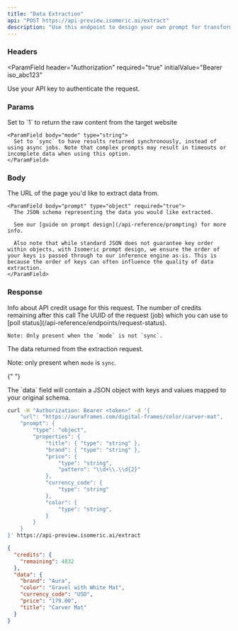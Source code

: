 ```yaml
---
title: "Data Extraction"
api: "POST https://api-preview.isomeric.ai/extract"
description: "Use this endpoint to design your own prompt for transforming website text into structured JSON."
---
```


### Headers

<ParamField
  header="Authorization"
  required="true"
  initialValue="Bearer iso_abc123"
>
  Use your API key to authenticate the request.
</ParamField>

### Params

<ParamField body="Query Parameters" type="object" children="Optional additional query parameters.">
  <Expandable title="Toggle object">
    <ParamField body="include_content" type="string">
      Set to `1` to return the raw content from the target website
    </ParamField>

    <ParamField body="mode" type="string">
      Set to `sync` to have results returned synchronously, instead of using async jobs. Note that complex prompts may result in timeouts or incomplete data when using this option.
    </ParamField>

  </Expandable>
</ParamField>

### Body

<ParamField body="JSON request" type="object" required="true" children="A JSON object representing the request you are making to the Isomeric extraction engine.">
  <Expandable title="Toggle object">
    <ParamField body="url" type="string" required="true">
      The URL of the page you'd like to extract data from.
    </ParamField>

    <ParamField body="prompt" type="object" required="true">
      The JSON schema representing the data you would like extracted.

      See our [guide on prompt design](/api-reference/prompting) for more info.

      Also note that while standard JSON does not guarantee key order within objects, with Isomeric prompt design, we ensure the order of your keys is passed through to our inference engine as-is. This is because the order of keys can often influence the quality of data extraction.
    </ParamField>

  </Expandable>
</ParamField>

### Response

<ResponseField name="credits" type="object">
  Info about API credit usage for this request.

  <Expandable title="Toggle object">
    <ResponseField name="remaining" type="number">
      The number of credits remaining after this call
    </ResponseField>
  </Expandable>
</ResponseField>

<ResponseField name="requestUUID" type="string">
    The UUID of the request (job) which you can use to [poll status](/api-reference/endpoints/request-status).

    Note: Only present when the `mode` is not `sync`.

</ResponseField>

<ResponseField name="data" type="object">

The data returned from the extraction request.

Note: only present when `mode` is `sync`.

{" "}

<Expandable title="Toggle object">
  <ResponseField name="keys..." type="object">
    The `data` field will contain a JSON object with keys and values mapped to
    your original schema.
  </ResponseField>
</Expandable>

</ResponseField>

<RequestExample>

```bash Example Request
curl -H "Authorization: Bearer <token>" -d '{
    "url": "https://auraframes.com/digital-frames/color/carver-mat",
    "prompt": {
        "type": "object",
        "properties": {
            "title": { "type": "string" },
            "brand": { "type": "string" },
            "price": {
                "type": "string",
                "pattern": "\\d+\\.\\d{2}"
            },
            "currency_code": {
                "type": "string"
            },
            "color": {
                "type": "string",
            }
        }
    }
}' https://api-preview.isomeric.ai/extract
```

</RequestExample>

<ResponseExample>

```json Response
{
  "credits": {
    "remaining": 4832
  },
  "data": {
    "brand": "Aura",
    "color": "Gravel with White Mat",
    "currency_code": "USD",
    "price": "179.00",
    "title": "Carver Mat"
  }
}
```

</ResponseExample>
